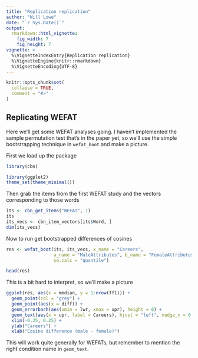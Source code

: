 ```yaml
---
title: "Replication replication"
author: "Will Lowe"
date: "`r Sys.Date()`"
output: 
  rmarkdown::html_vignette:
    fig_width: 7
    fig_height: 7 
vignette: >
  %\VignetteIndexEntry{Replication replication}
  %\VignetteEngine{knitr::rmarkdown}
  %\VignetteEncoding{UTF-8}
---
```


```r
knitr::opts_chunk$set(
  collapse = TRUE,
  comment = "#>"
)
```

## Replicating WEFAT

Here we'll get some WEFAT analyses going.  I haven't implemented the 
sample permutation test that's in the paper yet, so we'll use the simple
bootstrapping technique in `wefat_boot` and make a picture.

First we load up the package
```r
library(cbn)

library(ggplot2)
theme_set(theme_minimal())
```

Then grab the items from the first WEFAT study and the vectors corresponding to 
those words
```r
its <- cbn_get_items("WEFAT", 1)
its
its_vecs <- cbn_item_vectors[its$Word, ]
dim(its_vecs)
```
Now to run get bootstrapped differences of cosines
```r
res <- wefat_boot(its, its_vecs, x_name = "Careers",
                  a_name = "MaleAttributes", b_name = "FemaleAttributes",
                  se.calc = "quantile")

head(res)
```
This is a bit hard to interpret, so we'll make a picture

```r
ggplot(res, aes(x = median, y = 1:nrow(ff1))) +
  geom_point(col = "grey") +
  geom_point(aes(x = diff)) +
  geom_errorbarh(aes(xmin = lwr, xmax = upr), height = 0) +
  geom_text(aes(x = upr, label = Careers), hjust = "left", nudge_x = 0.005) +
  xlim(-0.25, 0.25) +
  ylab("Careers") +
  xlab("Cosine difference (male - female)")
```

This will work quite generally for WEFATs, but remember to mention the 
right condition name in `geom_text`.


